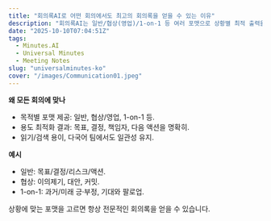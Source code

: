 ```yaml
---
title: "회의록AI로 어떤 회의에서도 최고의 회의록을 얻을 수 있는 이유"
description: "회의록AI는 일반/협상(영업)/1-on-1 등 여러 포맷으로 상황별 최적 출력을 제공합니다."
date: "2025-10-10T07:04:51Z"
tags:
  - Minutes.AI
  - Universal Minutes
  - Meeting Notes
slug: "universalminutes-ko"
cover: "/images/Communication01.jpeg"
---
```


**왜 모든 회의에 맞나**
- 목적별 포맷 제공: 일반, 협상/영업, 1-on-1 등.
- 용도 최적화 결과: 목표, 결정, 책임자, 다음 액션을 명확히.
- 읽기/검색 용이, 다국어 팀에서도 일관성 유지.

**예시**
- 일반: 목표/결정/리스크/액션.
- 협상: 이의제기, 대안, 커밋.
- 1-on-1: 과거/미래 긍·부정, 기대와 팔로업.

상황에 맞는 포맷을 고르면 항상 전문적인 회의록을 얻을 수 있습니다.

